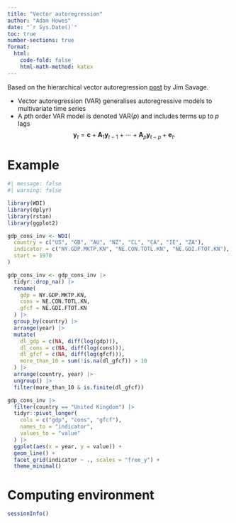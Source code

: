 ```yaml
---
title: "Vector autoregression"
author: "Adam Howes"
date: "`r Sys.Date()`"
toc: true
number-sections: true
format: 
  html: 
    code-fold: false
    html-math-method: katex
---
```


Based on the hierarchical vector autoregression [post](https://khakieconomics.github.io/2016/11/27/Hierarchical-priors-for-panel-vector-autoregressions.html) by Jim Savage.

* Vector autoregression (VAR) generalises autoregressive models to multivariate time series
* A $p$th order VAR model is denoted $\text{VAR}(p)$ and includes terms up to $p$ lags
$$
\mathbf{y}_t = \mathbf{c} + \mathbf{A}_1 \mathbf{y}_{t - 1} + \cdots + \mathbf{A}_p \mathbf{y}_{t - p} + \mathbf{e}_t.
$$

# Example

```r
#| message: false
#| warning: false

library(WDI)
library(dplyr)
library(rstan)
library(ggplot2)

gdp_cons_inv <- WDI(
  country = c("US", "GB", "AU", "NZ", "CL", "CA", "IE", "ZA"),
  indicator = c("NY.GDP.MKTP.KN", "NE.CON.TOTL.KN", "NE.GDI.FTOT.KN"),
  start = 1970
)

gdp_cons_inv <- gdp_cons_inv |>
  tidyr::drop_na() |>
  rename(
    gdp = NY.GDP.MKTP.KN,
    cons = NE.CON.TOTL.KN,
    gfcf = NE.GDI.FTOT.KN
  ) |>
  group_by(country) |>
  arrange(year) |>
  mutate(
    dl_gdp = c(NA, diff(log(gdp))), 
    dl_cons = c(NA, diff(log(cons))),
    dl_gfcf = c(NA, diff(log(gfcf))),
    more_than_10 = sum(!is.na(dl_gfcf)) > 10
  ) |>
  arrange(country, year) |>
  ungroup() |>
  filter(more_than_10 & is.finite(dl_gfcf))

gdp_cons_inv |>
  filter(country == "United Kingdom") |>
  tidyr::pivot_longer(
    cols = c("gdp", "cons", "gfcf"),
    names_to = "indicator",
    values_to = "value"
  ) |>
  ggplot(aes(x = year, y = value)) +
  geom_line() +
  facet_grid(indicator ~ ., scales = "free_y") +
  theme_minimal()
```

# Computing environment

```r
sessionInfo()
```